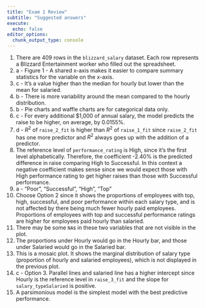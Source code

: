 ```yaml
---
title: "Exam 1 Review"
subtitle: "Suggested answers"
execute:
  echo: false
editor_options: 
  chunk_output_type: console
---
```


1.  There are 409 rows in the `blizzard_salary` dataset. Each row represents a Blizzard Entertainment worker who filled out the spreadsheet.
2.  a - Figure 1 - A shared x-axis makes it easier to compare summary statistics for the variable on the x-axis.
3.  c - It's a value higher than the median for hourly but lower than the mean for salaried.
4.  b - There is more variability around the mean compared to the hourly distribution.
5.  b - Pie charts and waffle charts are for categorical data only.
6.  c - For every additional \$1,000 of annual salary, the model predicts the raise to be higher, on average, by 0.0155%.
7.  d - $R^2$ of `raise_2_fit` is higher than $R^2$ of `raise_1_fit` since `raise_2_fit` has one more predictor and $R^2$ always goes up with the addition of a predictor.
8.  The reference level of `performance_rating` is High, since it's the first level alphabetically. Therefore, the coefficient -2.40% is the predicted difference in raise comparing High to Successful. In this context a negative coefficient makes sense since we would expect those with High performance rating to get higher raises than those with Successful performance.
9.  a - "Poor", "Successful", "High", "Top"
10. Choose Option 2 since it shows the proportions of employees with top, high, successful, and poor performance within each salary type, and is not affected by there being much fewer hourly paid employees. Proportions of employees with top and successful performance ratings are higher for employees paid hourly than salaried.
11. There may be some `NA`s in these two variables that are not visible in the plot.
12. The proportions under Hourly would go in the Hourly bar, and those under Salaried would go in the Salaried bar.
13. This is a mosaic plot. It shows the marginal distribution of salary type (proportion of hourly and salaried employees), which is not displayed in the previous plot.
14. c - Option 3. Parallel lines and salaried line has a higher intercept since Hourly is the reference level in `raise_3_fit` and the slope for `salary_typeSalaried` is positive.
15. A parsimonious model is the simplest model with the best predictive performance.

